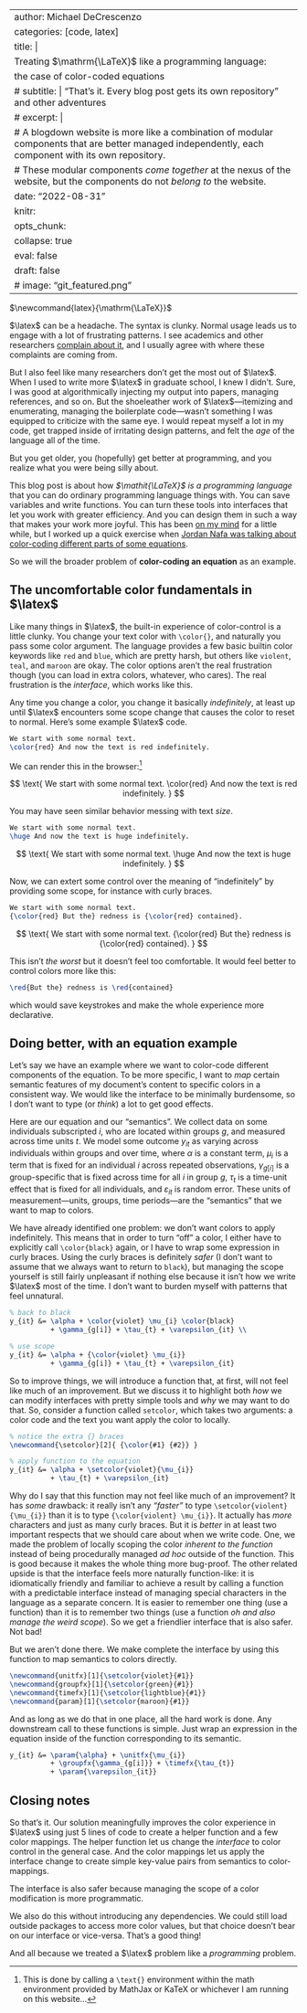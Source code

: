 
---
author: Michael DeCrescenzo
categories: [code, latex]
title: |
    Treating $\mathrm{\LaTeX}$ like a programming language:
    the case of color-coded equations
# subtitle: | "That's it. Every blog post gets its own repository" and other adventures
# excerpt: |
#     A blogdown website is more like a combination of modular components that are better managed independently, each component with its own repository.
#     These modular components _come together_ at the nexus of the website, but the components do not _belong to_ the website.
date: "2022-08-31"
knitr:
    opts_chunk:
        collapse: true
        eval: false
draft: false
# image: "git_featured.png"
---

$\newcommand{latex}{\mathrm{\LaTeX}}$

$\latex$ can be a headache.
The syntax is clunky.
Normal usage leads us to engage with a lot of frustrating patterns.
I see academics and other researchers [complain about it](https://twitter.com/RexDouglass/status/1551464194527989760), and I usually agree with where these complaints are coming from.

But I also feel like many researchers don't get the most out of $\latex$.
When I used to write more $\latex$ in graduate school, I knew I didn't.
Sure, I was good at algorithmically injecting my output into papers, managing references, and so on.
But the shoeleather work of $\latex$---itemizing and enumerating, managing the boilerplate code---wasn't something I was equipped to criticize with the same eye.
I would repeat myself a lot in my code, get trapped inside of irritating design patterns, and felt the _age_ of the language all of the time.

But you get older, you (hopefully) get better at programming, and you realize what you were being silly about.

This blog post is about how _$\mathit{\LaTeX}$ is a programming language_ that you can do ordinary programming language things with.
You can save variables and write functions.
You can turn these tools into interfaces that let you work with greater efficiency.
And you can design them in such a way that makes your work more joyful.
This has been [on my mind](https://twitter.com/mikedecr/status/1559721156130881536) for a little while,
but I worked up a quick exercise when [Jordan Nafa was talking about color-coding different parts of some equations](https://twitter.com/adamjnafa/status/1565164364981620737).

So we will the broader problem of **color-coding an equation** as an example.


## The uncomfortable color fundamentals in $\latex$

Like many things in $\latex$, the built-in experience of color-control is a little clunky.
You change your text color with `\color{}`, and naturally you pass some color argument.
The language provides a few basic builtin color keywords like `red` and `blue`, which are pretty harsh, but others like `violent`, `teal`, and `maroon` are okay.
The color options aren't the real frustration though (you can load in extra colors, whatever, who cares).
The real frustration is the _interface_, which works like this.

Any time you change a color, you change it basically _indefinitely_, at least up until $\latex$ encounters some scope change that causes the color to reset to normal.
Here's some example $\latex$ code.

```latex
We start with some normal text.
\color{red} And now the text is red indefinitely.
```

We can render this in the browser:[^mathtext]

[^mathtext]: This is done by calling a `\text{}` environment within the math environment provided by MathJax or KaTeX or whichever I am running on this website...

$$
\text{
    We start with some normal text. 
    \color{red} And now the text is red indefinitely.
}
$$


You may have seen similar behavior messing with text _size_.

```latex
We start with some normal text.
\huge And now the text is huge indefinitely.
```

$$
\text{
    We start with some normal text. 
    \huge And now the text is huge indefinitely.
}
$$

Now, we can extert some control over the meaning of "indefinitely" by providing some scope, for instance with curly braces.

```latex
We start with some normal text. 
{\color{red} But the} redness is {\color{red} contained}.
```

$$
\text{
    We start with some normal text. 
    {\color{red} But the} redness is {\color{red} contained}.
}
$$

This isn't _the worst_ but it doesn't feel too comfortable.
It would feel better to control colors more like this:
```latex
\red{But the} redness is \red{contained}
```
which would save keystrokes and make the whole experience more declarative.


## Doing better, with an equation example

Let's say we have an example where we want to color-code different components of the equation.
To be more specific, I want to _map_ certain semantic features of my document's content to specific colors in a consistent way.
We would like the interface to be minimally burdensome, so I don't want to type (or _think_) a lot to get good effects.

Here are our equation and our "semantics".
We collect data on some individuals subscripted $i$, who are located within groups $g$, and measured across time units $t$.
We model some outcome $y_{it}$ as varying across individuals within groups and over time,
\begin{align}
    y_{it} &= \alpha + \mu_{i} + \gamma_{g[i]} + \tau_{t} + \varepsilon_{it}
\end{align}
where $\alpha$ is a constant term,
$\mu_{i}$ is a term that is fixed for an individual $i$ across repeated observations,
$\gamma_{g[i]}$ is a group-specific that is fixed across time for all $i$ in group $g$,
$\tau_{t}$ is a time-unit effect that is fixed for all individuals,
and $\varepsilon_{it}$ is random error.
These units of measurement---units, groups, time periods---are the "semantics" that we want to map to colors.

We have already identified one problem: we don't want colors to apply indefinitely.
This means that in order to turn "off" a color, I either have to explicitly call `\color{black}` again,
or I have to wrap some expression in curly braces.
Using the curly braces is definitely _safer_ (I don't want to assume that we always want to return to `black`),
but managing the scope yourself is still fairly unpleasant if nothing else because it isn't how we write $\latex$ most of the time.
I don't want to burden myself with patterns that feel unnatural.

```latex
% back to black
y_{it} &= \alpha + \color{violet} \mu_{i} \color{black} 
          + \gamma_{g[i]} + \tau_{t} + \varepsilon_{it} \\

% use scope
y_{it} &= \alpha + {\color{violet} \mu_{i}} 
          + \gamma_{g[i]} + \tau_{t} + \varepsilon_{it}
```

\begin{align}
    y_{it} &= \alpha + \color{violet} \mu_{i} \color{black} + \gamma_{g[i]} + \tau_{t} + \varepsilon_{it} \\
    y_{it} &= \alpha + {\color{violet} \mu_{i}} + \gamma_{g[i]} + \tau_{t} + \varepsilon_{it}
\end{align}

So to improve things, we will introduce a function that, at first, will not feel like much of an improvement.
But we discuss it to highlight both _how_ we can modify interfaces with pretty simple tools and _why_ we may want to do that.
So, consider a function called `setcolor`, which takes two arguments: a color code and the text you want apply the color to locally.

```latex
% notice the extra {} braces
\newcommand{\setcolor}[2]{ {\color{#1} {#2}} } 

% apply function to the equation
y_{it} &= \alpha + \setcolor{violet}{\mu_{i}} 
          + \tau_{t} + \varepsilon_{it}
```

\begin{align}
    \newcommand{\setcolor}[2]{ {\color{#1} {#2}} }
    y_{it} &= \alpha + \setcolor{violet}{\mu_{i}} + \gamma_{g[i]} + \tau_{t} + \varepsilon_{it}
\end{align}

Why do I say that this function may not feel like much of an improvement?
It has _some_ drawback: it really isn't any _"faster"_ to type `\setcolor{violent}{\mu_{i}}` than it is to type `{\color{violent} \mu_{i}}`.
It actually has _more_ characters and just as many curly braces.
But it is _better_ in at least two important respects that we should care about when we write code.
One, we made the problem of locally scoping the color _inherent to the function_ instead of being procedurally managed _ad hoc_ outside of the function.
This is good because it makes the whole thing more bug-proof.
The other related upside is that the interface feels more naturally function-like:
it is idiomatically friendly and familiar to achieve a result by calling a function with a predictable interface instead of managing special characters in the language as a separate concern.
It is easier to remember one thing (use a function) than it is to remember two things (use a function _oh and also manage the weird scope_).
So we get a friendlier interface that is also safer.
Not bad!

But we aren't done there.
We make complete the interface by using this function to map semantics to colors directly.

```latex
\newcommand{unitfx}[1]{\setcolor{violet}{#1}}
\newcommand{groupfx}[1]{\setcolor{green}{#1}}
\newcommand{timefx}[1]{\setcolor{lightblue}{#1}}
\newcommand{param}[1]{\setcolor{maroon}{#1}}
```

And as long as we do that in one place, all the hard work is done.
Any downstream call to these functions is simple.
Just wrap an expression in the equation inside of the function corresponding to its semantic.

```latex
y_{it} &= \param{\alpha} + \unitfx{\mu_{i}}
          + \groupfx{\gamma_{g[i]}} + \timefx{\tau_{t}}
          + \param{\varepsilon_{it}}
```

\begin{align}
    \newcommand{unitfx}[1]{\setcolor{violet}{#1}}
    \newcommand{groupfx}[1]{\setcolor{green}{#1}}
    \newcommand{timefx}[1]{\setcolor{orange}{#1}}
    \newcommand{param}[1]{\setcolor{maroon}{#1}}
    y_{it} &= \param{\alpha} + \unitfx{\mu_{i}} + \groupfx{\gamma_{g[i]}} + \timefx{\tau_{t}} + \param{\varepsilon_{it}}
\end{align}


## Closing notes

So that's it.
Our solution meaningfully improves the color experience in $\latex$ using just 5 lines of code to create a helper function and a few color mappings.
The helper function let us change the _interface_ to color control in the general case.
And the color mappings let us apply the interface change to create simple key-value pairs from semantics to color-mappings.

The interface is also safer because managing the scope of a color modification is more programmatic.

We also do this without introducing any dependencies.
We could still load outside packages to access more color values, but that choice doesn't bear on our interface or vice-versa.
That's a good thing!

And all because we treated a $\latex$ problem like a _programming_ problem.



